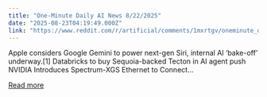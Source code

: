 ```yaml
---
title: "One-Minute Daily AI News 8/22/2025"
date: "2025-08-23T04:19:49.000Z"
link: "https://www.reddit.com/r/artificial/comments/1mxrtgv/oneminute_daily_ai_news_8222025/"
---
```


Apple considers Google Gemini to power next-gen Siri, internal AI ‘bake-off’ underway.[1]
 Databricks to buy Sequoia-backed Tecton in AI agent push 
 NVIDIA Introduces Spectrum-XGS Ethernet to Connect...

[Read more](https://www.reddit.com/r/artificial/comments/1mxrtgv/oneminute_daily_ai_news_8222025/)
